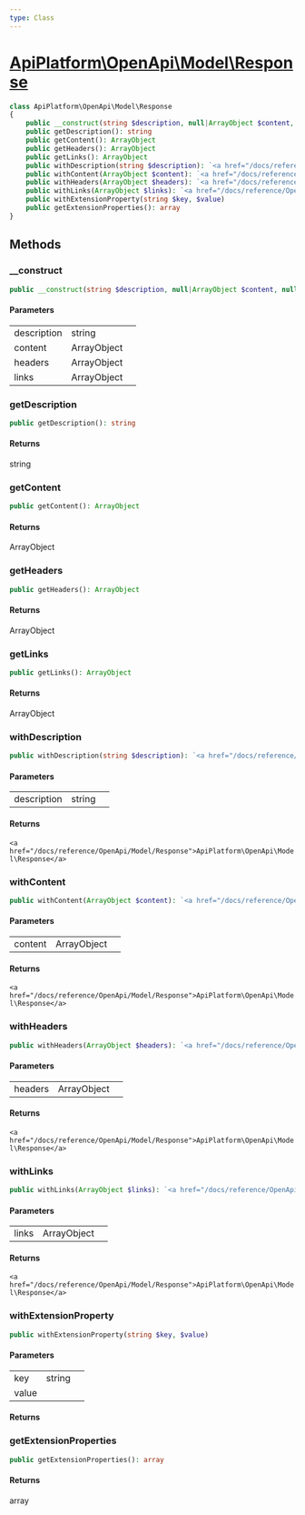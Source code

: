 ```yaml
---
type: Class
---
```


# [ApiPlatform\OpenApi\Model\Response](/docs/reference/OpenApi/Model/Response)



```php
class ApiPlatform\OpenApi\Model\Response
{
    public __construct(string $description, null|ArrayObject $content, null|ArrayObject $headers, null|ArrayObject $links)
    public getDescription(): string
    public getContent(): ArrayObject
    public getHeaders(): ArrayObject
    public getLinks(): ArrayObject
    public withDescription(string $description): `<a href="/docs/reference/OpenApi/Model/Response">ApiPlatform\OpenApi\Model\Response</a>`
    public withContent(ArrayObject $content): `<a href="/docs/reference/OpenApi/Model/Response">ApiPlatform\OpenApi\Model\Response</a>`
    public withHeaders(ArrayObject $headers): `<a href="/docs/reference/OpenApi/Model/Response">ApiPlatform\OpenApi\Model\Response</a>`
    public withLinks(ArrayObject $links): `<a href="/docs/reference/OpenApi/Model/Response">ApiPlatform\OpenApi\Model\Response</a>`
    public withExtensionProperty(string $key, $value)
    public getExtensionProperties(): array
}
```
## Methods

### __construct



```php
public __construct(string $description, null|ArrayObject $content, null|ArrayObject $headers, null|ArrayObject $links)
```

#### Parameters

<table><tbody>
<tr><td>description</td><td>string</td><td></td></tr><tr><td>content</td><td>ArrayObject</td><td></td></tr><tr><td>headers</td><td>ArrayObject</td><td></td></tr><tr><td>links</td><td>ArrayObject</td><td></td></tr>
</tbody>
</table>

### getDescription



```php
public getDescription(): string
```

#### Returns

string

### getContent



```php
public getContent(): ArrayObject
```

#### Returns

ArrayObject

### getHeaders



```php
public getHeaders(): ArrayObject
```

#### Returns

ArrayObject

### getLinks



```php
public getLinks(): ArrayObject
```

#### Returns

ArrayObject

### withDescription



```php
public withDescription(string $description): `<a href="/docs/reference/OpenApi/Model/Response">ApiPlatform\OpenApi\Model\Response</a>`
```

#### Parameters

<table><tbody>
<tr><td>description</td><td>string</td><td></td></tr>
</tbody>
</table>

#### Returns

`<a href="/docs/reference/OpenApi/Model/Response">ApiPlatform\OpenApi\Model\Response</a>`

### withContent



```php
public withContent(ArrayObject $content): `<a href="/docs/reference/OpenApi/Model/Response">ApiPlatform\OpenApi\Model\Response</a>`
```

#### Parameters

<table><tbody>
<tr><td>content</td><td>ArrayObject</td><td></td></tr>
</tbody>
</table>

#### Returns

`<a href="/docs/reference/OpenApi/Model/Response">ApiPlatform\OpenApi\Model\Response</a>`

### withHeaders



```php
public withHeaders(ArrayObject $headers): `<a href="/docs/reference/OpenApi/Model/Response">ApiPlatform\OpenApi\Model\Response</a>`
```

#### Parameters

<table><tbody>
<tr><td>headers</td><td>ArrayObject</td><td></td></tr>
</tbody>
</table>

#### Returns

`<a href="/docs/reference/OpenApi/Model/Response">ApiPlatform\OpenApi\Model\Response</a>`

### withLinks



```php
public withLinks(ArrayObject $links): `<a href="/docs/reference/OpenApi/Model/Response">ApiPlatform\OpenApi\Model\Response</a>`
```

#### Parameters

<table><tbody>
<tr><td>links</td><td>ArrayObject</td><td></td></tr>
</tbody>
</table>

#### Returns

`<a href="/docs/reference/OpenApi/Model/Response">ApiPlatform\OpenApi\Model\Response</a>`

### withExtensionProperty



```php
public withExtensionProperty(string $key, $value)
```

#### Parameters

<table><tbody>
<tr><td>key</td><td>string</td><td></td></tr><tr><td>value</td><td></td><td></td></tr>
</tbody>
</table>

#### Returns



### getExtensionProperties



```php
public getExtensionProperties(): array
```

#### Returns

array
